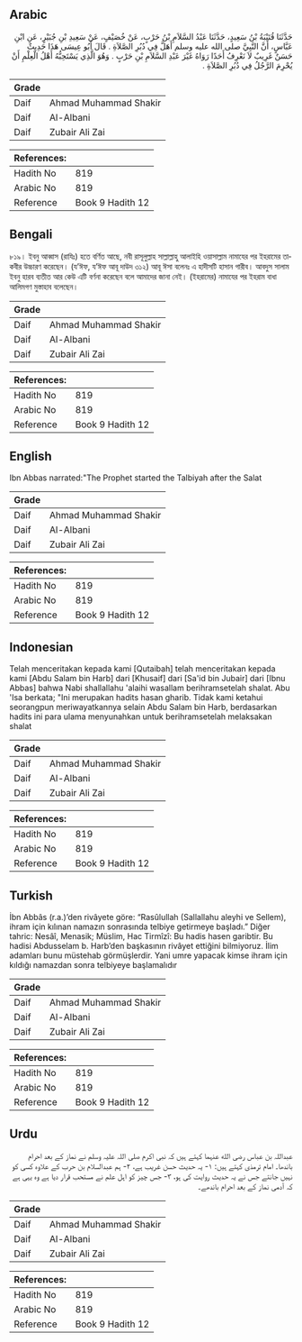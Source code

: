 ## Arabic


<div dir="rtl" lang="ar" style={{fontSize:'larger',backgroundColor:'#f8f9fa',padding:20}}>
حَدَّثَنَا قُتَيْبَةُ بْنُ سَعِيدٍ، حَدَّثَنَا عَبْدُ السَّلاَمِ بْنُ حَرْبٍ، عَنْ خُصَيْفٍ، عَنْ سَعِيدِ بْنِ جُبَيْرٍ، عَنِ ابْنِ عَبَّاسٍ، أَنَّ النَّبِيَّ صلى الله عليه وسلم أَهَلَّ فِي دُبُرِ الصَّلاَةِ ‏.‏ قَالَ أَبُو عِيسَى هَذَا حَدِيثٌ حَسَنٌ غَرِيبٌ لاَ نَعْرِفُ أَحَدًا رَوَاهُ غَيْرَ عَبْدِ السَّلاَمِ بْنِ حَرْبٍ ‏.‏ وَهُوَ الَّذِي يَسْتَحِبُّهُ أَهْلُ الْعِلْمِ أَنْ يُحْرِمَ الرَّجُلُ فِي دُبُرِ الصَّلاَةِ ‏.‏
</div>
<div style={{backgroundColor:'#f8f9fa',padding:20, marginBottom: 10}}><table> <thead> <tr> <th>Grade</th> <th></th> </tr> </thead> <tbody> <tr><td>Daif</td><td>Ahmad Muhammad Shakir</td></tr><tr><td>Daif</td><td>Al-Albani</td></tr><tr><td>Daif</td><td>Zubair Ali Zai</td></tr></tbody></table><table> <thead> <tr> <th>References:</th> <th></th> </tr> </thead> <tbody><tr><td>Hadith No</td><td>819</td></tr><tr><td>Arabic No</td><td>819</td></tr><tr><td>Reference</td><td>Book 9 Hadith 12</td></tr></tbody></table></div>

## Bengali


<div dir="ltr" lang="bn" style={{fontSize:'larger',backgroundColor:'#f8f9fa',padding:20}}>
৮১৯। ইবনু আব্বাস (রাযিঃ) হতে বর্ণিত আছে, নবী রাসূলুল্লাহ সাল্লাল্লাহু আলাইহি ওয়াসাল্লাম নামাযের পর ইহরামের তাকবীর উচ্চারণ করেছেন। (য’ঈফ, য’ঈফ আবূ দাউদ ৩১২) আবূ ঈসা বলেনঃ এ হাদীসটি হাসান গারীব। আবদুস সালাম ইবনু হারব ব্যতীত আর কেউ এটি বর্ণনা করেছেন বলে আমাদের জানা নেই। (ইহরামের) নামাযের পর ইহরাম বাধা আলিমগণ মুস্তাহাব বলেছেন।
</div>
<div style={{backgroundColor:'#f8f9fa',padding:20, marginBottom: 10}}><table> <thead> <tr> <th>Grade</th> <th></th> </tr> </thead> <tbody> <tr><td>Daif</td><td>Ahmad Muhammad Shakir</td></tr><tr><td>Daif</td><td>Al-Albani</td></tr><tr><td>Daif</td><td>Zubair Ali Zai</td></tr></tbody></table><table> <thead> <tr> <th>References:</th> <th></th> </tr> </thead> <tbody><tr><td>Hadith No</td><td>819</td></tr><tr><td>Arabic No</td><td>819</td></tr><tr><td>Reference</td><td>Book 9 Hadith 12</td></tr></tbody></table></div>

## English


<div dir="ltr" lang="en" style={{fontSize:'larger',backgroundColor:'#f8f9fa',padding:20}}>
Ibn Abbas narrated:"The Prophet started the Talbiyah after the Salat
</div>
<div style={{backgroundColor:'#f8f9fa',padding:20, marginBottom: 10}}><table> <thead> <tr> <th>Grade</th> <th></th> </tr> </thead> <tbody> <tr><td>Daif</td><td>Ahmad Muhammad Shakir</td></tr><tr><td>Daif</td><td>Al-Albani</td></tr><tr><td>Daif</td><td>Zubair Ali Zai</td></tr></tbody></table><table> <thead> <tr> <th>References:</th> <th></th> </tr> </thead> <tbody><tr><td>Hadith No</td><td>819</td></tr><tr><td>Arabic No</td><td>819</td></tr><tr><td>Reference</td><td>Book 9 Hadith 12</td></tr></tbody></table></div>

## Indonesian


<div dir="ltr" lang="id" style={{fontSize:'larger',backgroundColor:'#f8f9fa',padding:20}}>
Telah menceritakan kepada kami [Qutaibah] telah menceritakan kepada kami [Abdu Salam bin Harb] dari [Khusaif] dari [Sa'id bin Jubair] dari [Ibnu Abbas] bahwa Nabi shallallahu 'alaihi wasallam berihramsetelah shalat. Abu 'Isa berkata; "Ini merupakan hadits hasan gharib. Tidak kami ketahui seorangpun meriwayatkannya selain Abdu Salam bin Harb, berdasarkan hadits ini para ulama menyunahkan untuk berihramsetelah melaksakan shalat
</div>
<div style={{backgroundColor:'#f8f9fa',padding:20, marginBottom: 10}}><table> <thead> <tr> <th>Grade</th> <th></th> </tr> </thead> <tbody> <tr><td>Daif</td><td>Ahmad Muhammad Shakir</td></tr><tr><td>Daif</td><td>Al-Albani</td></tr><tr><td>Daif</td><td>Zubair Ali Zai</td></tr></tbody></table><table> <thead> <tr> <th>References:</th> <th></th> </tr> </thead> <tbody><tr><td>Hadith No</td><td>819</td></tr><tr><td>Arabic No</td><td>819</td></tr><tr><td>Reference</td><td>Book 9 Hadith 12</td></tr></tbody></table></div>

## Turkish


<div dir="ltr" lang="tr" style={{fontSize:'larger',backgroundColor:'#f8f9fa',padding:20}}>
İbn Abbâs (r.a.)’den rivâyete göre: “Rasûlullah (Sallallahu aleyhi ve Sellem), ihram için kılınan namazın sonrasında telbiye getirmeye başladı.” Diğer tahric: Nesâî, Menasik; Müslim, Hac Tirmîzî: Bu hadis hasen garibtir. Bu hadisi Abdusselam b. Harb’den başkasının rivâyet ettiğini bilmiyoruz. İlim adamları bunu müstehab görmüşlerdir. Yani umre yapacak kimse ihram için kıldığı namazdan sonra telbiyeye başlamalıdır
</div>
<div style={{backgroundColor:'#f8f9fa',padding:20, marginBottom: 10}}><table> <thead> <tr> <th>Grade</th> <th></th> </tr> </thead> <tbody> <tr><td>Daif</td><td>Ahmad Muhammad Shakir</td></tr><tr><td>Daif</td><td>Al-Albani</td></tr><tr><td>Daif</td><td>Zubair Ali Zai</td></tr></tbody></table><table> <thead> <tr> <th>References:</th> <th></th> </tr> </thead> <tbody><tr><td>Hadith No</td><td>819</td></tr><tr><td>Arabic No</td><td>819</td></tr><tr><td>Reference</td><td>Book 9 Hadith 12</td></tr></tbody></table></div>

## Urdu


<div dir="rtl" lang="ur" style={{fontSize:'larger',backgroundColor:'#f8f9fa',padding:20}}>
عبداللہ بن عباس رضی الله عنہما کہتے ہیں کہ نبی اکرم صلی اللہ علیہ وسلم نے نماز کے بعد احرام باندھا۔ امام ترمذی کہتے ہیں: ۱- یہ حدیث حسن غریب ہے، ۲- ہم عبدالسلام بن حرب کے علاوہ کسی کو نہیں جانتے جس نے یہ حدیث روایت کی ہو، ۳- جس چیز کو اہل علم نے مستحب قرار دیا ہے وہ یہی ہے کہ آدمی نماز کے بعد احرام باندھے۔
</div>
<div style={{backgroundColor:'#f8f9fa',padding:20, marginBottom: 10}}><table> <thead> <tr> <th>Grade</th> <th></th> </tr> </thead> <tbody> <tr><td>Daif</td><td>Ahmad Muhammad Shakir</td></tr><tr><td>Daif</td><td>Al-Albani</td></tr><tr><td>Daif</td><td>Zubair Ali Zai</td></tr></tbody></table><table> <thead> <tr> <th>References:</th> <th></th> </tr> </thead> <tbody><tr><td>Hadith No</td><td>819</td></tr><tr><td>Arabic No</td><td>819</td></tr><tr><td>Reference</td><td>Book 9 Hadith 12</td></tr></tbody></table></div>
